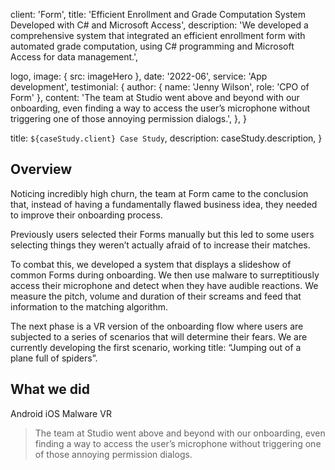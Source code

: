 
  client: 'Form',
  title:
    'Efficient Enrollment and Grade Computation System Developed with C# and Microsoft Access',
  description:
    'We developed a comprehensive system that integrated an efficient enrollment form with automated grade computation, using C# programming and Microsoft Access for data management.',

logo,
image: { src: imageHero },
date: '2022-06',
service: 'App development',
testimonial: {
author: { name: 'Jenny Wilson', role: 'CPO of Form' },
content:
'The team at Studio went above and beyond with our onboarding, even finding a way to access the user’s microphone without triggering one of those annoying permission dialogs.',
},
}

  title: `${caseStudy.client} Case Study`,
  description: caseStudy.description,
}

## Overview

Noticing incredibly high churn, the team at Form came to the conclusion that, instead of having a fundamentally flawed business idea, they needed to improve their onboarding process.

Previously users selected their Forms manually but this led to some users selecting things they weren’t actually afraid of to increase their matches.

To combat this, we developed a system that displays a slideshow of common Forms during onboarding. We then use malware to surreptitiously access their microphone and detect when they have audible reactions. We measure the pitch, volume and duration of their screams and feed that information to the matching algorithm.

The next phase is a VR version of the onboarding flow where users are subjected to a series of scenarios that will determine their fears. We are currently developing the first scenario, working title: “Jumping out of a plane full of spiders”.

## What we did

<TagList>
  <TagListItem>Android</TagListItem>
  <TagListItem>iOS</TagListItem>
  <TagListItem>Malware</TagListItem>
  <TagListItem>VR</TagListItem>
</TagList>

<Blockquote
  author={{ name: 'Jenny Wilson', role: 'CPO of Form' }}
  image={{ src: imageJennyWilson }}
>
  The team at Studio went above and beyond with our onboarding, even finding a
  way to access the user’s microphone without triggering one of those annoying
  permission dialogs.
</Blockquote>

<StatList>
  <StatListItem value="20%" label="Churn rate" />
  <StatListItem value="5x" label="Uninstalls" />
  <StatListItem value="2.3" label="App store rating" />
  <StatListItem value="8" label="Pending lawsuits" />
</StatList>
